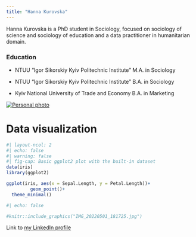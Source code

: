 ```yaml
---
title: "Hanna Kurovska"
---
```


Hanna Kurovska is a PhD student in Sociology, focused on sociology of science and sociology of education and a data practitioner in humanitarian domain.

### Education

-   NTUU "Igor Sikorskiy Kyiv Politechnic Institute" M.A. in Sociology

-   NTUU "Igor Sikorskiy Kyiv Politechnic Institute" B.A. in Sociology

-   Kyiv National University of Trade and Economy B.A. in Marketing

<!-- ![Personal photo](img_cropped.png) -->

[![Personal photo](imgs/img_cropped.png){fig-alt="Picture of me" fig-align="center"}](https://www.instagram.com/solem675/)

# Data visualization

```r
#| layout-ncol: 2
#| echo: false
#| warning: false
#| fig-cap: Basic ggplot2 plot with the built-in dataset
data(iris)
library(ggplot2)

ggplot(iris, aes(x = Sepal.Length, y = Petal.Length))+
         geom_point()+
  theme_minimal()

```

```r
#| echo: false

#knitr::include_graphics("IMG_20220501_181725.jpg")

```

Link to [my LinkedIn profile](https://www.linkedin.com/in/hanna-kurovska-307b90115/)

